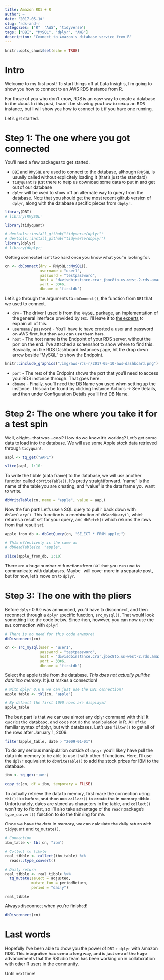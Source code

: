 ```yaml
---
title: Amazon RDS + R
author: ~
date: '2017-05-10'
slug: 'rds-and-r'
categories: ["R", "AWS", "tidyverse"]
tags: ["DBI", "MySQL", "dplyr", "AWS"]
description: "Connect to Amazon's database service from R"
---
```


```r
knitr::opts_chunk$set(echo = TRUE)
```

# Intro

Welcome to my first post! To start things off at Data Insights, I'm going to show you how to connect to an AWS RDS instance from R.

For those of you who don't know, RDS is an easy way to create a database in the cloud. In this post, I won't be showing you how to setup an RDS instance, but I will show you how to connect to it if you have one running.

Let's get started.

# Step 1: The one where you got connected

You'll need a few packages to get started. 

* `DBI` and `RMySQL` are used to connect to the database, although `RMySQL` is usually called without explicitely loading it (that's just the standard)
* `tidyquant` is just there to help us download some data to put in and get out of our database
* `dplyr` will be used to show off an alternate way to query from the database. Note that you should get the most recent github version of `dplyr`, along with the database specific pieces from `dbplyr`.

```r
library(DBI)
# library(RMySQL)

library(tidyquant)

# devtools::install_github("tidyverse/dplyr")
# devtools::install_github("tidyverse/dbplyr")
library(dplyr)
# library(dbplyr)
```

Getting connected isn't too hard once you know what you're looking for.

```r
cn <- dbConnect(drv = RMySQL::MySQL(), 
                username = "user1", 
                password = "testpassword", 
                host = "davisdbinstance.crarljboc8to.us-west-2.rds.amazonaws.com", 
                port = 3306, 
                dbname = "firstdb")
```

Let's go through the arguments to `dbConnect()`, the function from `DBI` that we used to connect.

* `drv` - The driver I used is from the `RMySQL` package, an implementation of the general interface provided by `DBI`. I'll leave it to [the experts](https://github.com/rstats-db/DBI) to explain all of this.
* `username` / `password` - You'll have to have created a user and password on AWS first, but then you can use them here.
* `host` - The host name is the Endpoint of your RDS server, without the port on the end. I've attached a screenshot to show where to find this. Basically, on the RDS Dashboard Instances page, hit the drop down arrow beside "MySQL" to show the Endpoint.

```r
knitr::include_graphics("/img/aws-rds-r/2017-05-10-aws-dashboard.png")
```

* `port` - The rest of the Endpoint shows the port that you'll need to access your RDS instance through. That goes here.
* `dbname` - Finally, you'll need the DB Name you used when setting up the instance. This can be found by clicking Instance Actions -> See Details, and then under Configuration Details you'll find DB Name.

# Step 2: The one where you take it for a test spin

Well, alright...that was...cool? How do we know it's working? Let's get some data to load into the database. We will use some Apple stock data retrieved through `tidyquant`.

```r
aapl <- tq_get("AAPL")

slice(aapl, 1:10)
``` 

To write the tibble (data frame) to the database, we will use another function called `dbWriteTable()`. It's pretty straightforward. "name" is the name of the table you are creating, and "value" is the data frame you want to write.

```r
dbWriteTable(cn, name = "apple", value = aapl)
```

Now the fun part! Let's use a SQL query to pull it back down with `dbGetQuery()`. This function is a combination of `dbSendQuery()`, which returns a result set for your query, and `dbFetch()` which returns the rows from that result set.

```r
apple_from_db <- dbGetQuery(cn, "SELECT * FROM apple;")

# This effectively is the same as
# dbReadTable(cn, "apple")

slice(apple_from_db, 1:10)
```

There are a huge number of functions from `DBI` that you can use to communicate with databases. Maybe I will cover more in a separate post, but for now, let's move on to `dplyr`.

# Step 3: The one with the pliers

Before `dplyr` 0.6.0 was announced, you'd have to disconnect, and then reconnect through a `dplyr` specific function, `src_mysql()`. That would look something like the code below. Since then, however, you can now use the `DBI` connection with `dplyr`!

```r
# There is no need for this code anymore!
dbDisconnect(cn)

cn <- src_mysql(user = "user1",
                password = "testpassword",
                host = "davisdbinstance.crarljboc8to.us-west-2.rds.amazonaws.com",
                port = 3306,
                dbname = "firstdb")
```

Select the apple table from the database. _This does not actually pull the data into memory_. It just makes a connection!

```r
# With dplyr 0.6.0 we can just use the DBI connection!
apple_table <- tbl(cn, "apple")

# By default the first 1000 rows are displayed
apple_table
```

The best part is that we can use almost any dplyr command with this! It queries the database, and does not do the manipulation in R. All of the familiar syntax of dplyr, but with databases. Let's use `filter()` to get all of the rows after January 1, 2009.

```r
filter(apple_table, date > "2009-01-01")
```

To do any serious manipulation outside of `dplyr`, you'll likely have pull the data into memory to be able to use it with other R functions. Here, I'll use the `dplyr` equivalent to `dbWriteTable()` to add the stock prices for IBM to the database.

```r
ibm <- tq_get("IBM")

copy_to(cn, df = ibm, temporary = FALSE)
```

To actually retrieve the data to memory, first make the connection using `tbl()` like before, and then use `collect()` to create the in memory tibble. Unfortunately, dates are stored as characters in the table, and `collect()` won't try to fix that, so I'll also take advantage of the `readr` package's `type_convert()` function to do the thinking for me.

Once we have the data in memory, we can calculate the daily return with `tidyquant` and `tq_mutate()`.

```r
# Connection
ibm_table <- tbl(cn, "ibm")

# Collect to tibble
real_tibble <- collect(ibm_table) %>%
  readr::type_convert()

# Daily return
real_tibble <- real_tibble %>% 
  tq_mutate(select = adjusted, 
            mutate_fun = periodReturn, 
            period = "daily")

real_tibble
```

Always disconnect when you're finished!

```r
dbDisconnect(cn)
```

# Last words

Hopefully I've been able to show you the power of `DBI` + `dplyr` with Amazon RDS. This integration has come a long way, and is just one of the huge advancements that the RStudio team has been working on in collaboration with other R users in the community. 

Until next time!
